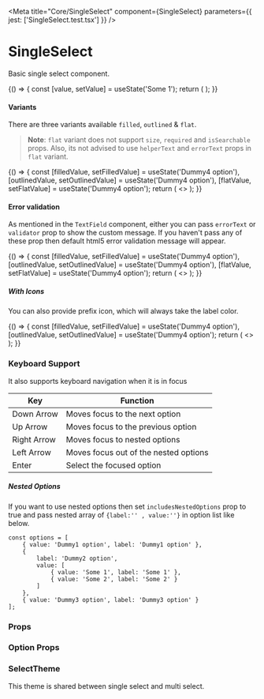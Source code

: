 
<Meta title="Core/SingleSelect" component={SingleSelect} parameters={{ jest: ['SingleSelect.test.tsx'] }} />

# SingleSelect

Basic single select component.

<Preview withToolbar>
    <Story name="SingleSelect">
        {() => {
            const [value, setValue] = useState('Some 1');
            return (
                <SingleSelect
                    options={options}
                    value={value}
                    onChange={setValue}
                    size={select('Size', sizes, 'M')}
                    isSearchable={boolean('Is Searchable', false)}
                    variant={select('Variant', variants, 'filled')}
                    disabled={boolean('Disabled', false)}
                    fullWidth={boolean('Full Width', false)}
                    required={boolean('Required', false)}
                    label={text('Label', 'Pharmacy')}
                    placeholder="Select Pharmacy"
                    helperText={text('Helper Text', 'Pharmacy')}
                    errorText={text('Error Text', '')}
                    minWidth={text('Min Width', '')}
                    maxWidth={text('Max Width', '')}
                    maxHeight={text('Max Height', '')}
                    includesNestedOptions={boolean('Includes nested option', true)}
                />
            );
        }}
    </Story>
</Preview>

#### Variants

There are three variants available `filled`, `outlined` & `flat`.

> **Note**: `flat` variant does not support `size`, `required` and `isSearchable` props. Also, its not advised to use `helperText` and `errorText` props in `flat` variant.

<Preview>
    <PreviewContent>
        {() => {
            const [filledValue, setFilledValue] = useState('Dummy4 option'),
                [outlinedValue, setOutlinedValue] = useState('Dummy4 option'),
                [flatValue, setFlatValue] = useState('Dummy4 option');
            return (
                <>
                    <SingleSelect
                        variant="filled"
                        size="S"
                        options={options}
                        value={filledValue}
                        onChange={setFilledValue}
                        label="Pharmacy"
                        helperText="Filled Variant"
                        includesNestedOptions
                    />
                    <SingleSelect
                        variant="outlined"
                        size="S"
                        options={options}
                        value={outlinedValue}
                        onChange={setOutlinedValue}
                        label="Pharmacy"
                        helperText="Outlined Variant"
                        includesNestedOptions
                    />
                    <SingleSelect
                        variant="flat"
                        options={options}
                        value={flatValue}
                        onChange={setFlatValue}
                        label="Pharmacy"
                        helperText="Flat Variant"
                        includesNestedOptions
                    />
                </>
            );
        }}
    </PreviewContent>
</Preview>

#### Error validation

As mentioned in the `TextField` component, either you can pass `errorText` or `validator` prop to show the custom message. If you haven't pass any of these prop then default html5 error validation message will appear.

<Preview>
    <PreviewContent>
        {() => {
            const [filledValue, setFilledValue] = useState('Dummy4 option'),
                [outlinedValue, setOutlinedValue] = useState('Dummy4 option'),
                [flatValue, setFlatValue] = useState('Dummy4 option');
            return (
                <>
                    <SingleSelect
                        variant="filled"
                        size="S"
                        errorText="Something wrong"
                        options={options}
                        value={filledValue}
                        onChange={setFilledValue}
                        label="Pharmacy"
                        includesNestedOptions
                    />
                    <SingleSelect
                        variant="outlined"
                        size="S"
                        errorText="Something wrong"
                        options={options}
                        value={outlinedValue}
                        onChange={setOutlinedValue}
                        label="Pharmacy"
                        includesNestedOptions
                    />
                    <SingleSelect
                        variant="flat"
                        errorText="Something wrong"
                        options={options}
                        value={flatValue}
                        onChange={setFlatValue}
                        label="Pharmacy"
                        helperText="Flat Variant"
                        includesNestedOptions
                    />
                </>
            );
        }}
    </PreviewContent>
</Preview>

##### With Icons

You can also provide prefix icon, which will always take the label color.

<Preview>
    <PreviewContent>
        {() => {
            const [filledValue, setFilledValue] = useState('Dummy4 option'),
                [outlinedValue, setOutlinedValue] = useState('Dummy4 option');
            return (
                <>
                    <SingleSelect
                        prefix={StarIcon}
                        variant="filled"
                        options={options}
                        value={filledValue}
                        onChange={setFilledValue}
                        label="Pharmacy"
                        includesNestedOptions
                    />
                    <SingleSelect
                        prefix={StarIcon}
                        variant="outlined"
                        options={options}
                        value={outlinedValue}
                        onChange={setOutlinedValue}
                        label="Pharmacy"
                        includesNestedOptions
                    />
                </>
            );
        }}
    </PreviewContent>
</Preview>

### Keyboard Support

It also supports keyboard navigation when it is in focus

| Key         | Function                              |
| ----------- | ------------------------------------- |
| Down Arrow  | Moves focus to the next option        |
| Up Arrow    | Moves focus to the previous option    |
| Right Arrow | Moves focus to nested options         |
| Left Arrow  | Moves focus out of the nested options |
| Enter       | Select the focused option             |

##### Nested Options

If you want to use nested options then set `includesNestedOptions` prop to true and pass nested array of `{label:'' , value:''}` in option list like below.

```tsx
const options = [
    { value: 'Dummy1 option', label: 'Dummy1 option' },
    {
        label: 'Dummy2 option',
        value: [
            { value: 'Some 1', label: 'Some 1' },
            { value: 'Some 2', label: 'Some 2' }
        ]
    },
    { value: 'Dummy3 option', label: 'Dummy3 option' }
];
```

### Props

<Props of={SingleSelect} />

### Option Props

<Props of={OptionProps} />

### SelectTheme

This theme is shared between single select and multi select.

<Props of={ThemeInterface} />
